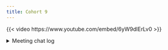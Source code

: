 ```yaml
---
title: Cohort 9
---
```


{{< video https://www.youtube.com/embed/6yW9dlErLv0 >}}

<details>

<summary>Meeting chat log</summary>
```
00:08:26	Olivier Leroy:	Start
00:11:23	Olivier Leroy:	Yeah unsure that s3 count as OOP it really def or your def of OOP 😛
00:12:57	Olivier Leroy:	Is S still in dev. ?
00:14:53	Jeffrey Stevens:	From Wikipedia:
The latest version of the S standard is S4, released in 1998.[17] It provides advanced object-oriented features. S4 classes differ markedly from S3 classes; S4 formally defines the representation and inheritance for each class, and has multiple dispatch: the generic function can be dispatched to a method based on the class of any number of arguments, not just one.
00:15:20	Derek Sollberger (he/him):	"S7 = S3 + S4
00:15:28	Diana Garcia Cortes:	Reacted to ""S7 = S3 + S4" with 😂
00:15:36	Olivier Leroy:	Reacted to ""S7 = S3 + S4" with 😂
00:17:03	Olivier Leroy:	“The S7 package is a new OOP system designed to be a successor to S3 and S4” (https://rconsortium.github.io/S7/)
00:21:05	Jeffrey Stevens:	"S-PLUS 7.0 released in 2005" (https://en.wikipedia.org/wiki/S-PLUS)
00:22:04	Diana Garcia Cortes:	I guess we got an example of encapsulation last week when we used ::: to access some internal method (although I don’t recall why we did that)
00:22:34	Olivier Leroy:	Inheritance is weird in s3, example an object that is tibble, data.frame, list. It dispatch to tibble class then data.frame
00:22:38	Olivier Leroy:	Reacted to "I guess we got an ex..." with 👍
00:24:51	Diana Garcia Cortes:	Reacted to "Inheritance is weird..." with 👍
00:27:08	Olivier Leroy:	The sf packages use s3 a lot
00:29:33	Olivier Leroy:	Example of R6 (I think) https://gargle.r-lib.org/ example: https://gargle.r-lib.org/reference/Gargle-class.html
00:39:22	Olivier Leroy:	One stuff that bother me with s3 class definition is that I do not think they are clear organizational rules on were the class definition should be put in a package (I will maybe proved wrong soon)
00:40:24	Diana Garcia Cortes:	Reacted to "One stuff that bothe..." with 😯
00:41:42	Olivier Leroy:	typeof(as.raw(0x0f)) also ...
00:46:55	Olivier Leroy:	>  ‘as.numeric’ is a generic function, but S3 methods must be written
     for ‘as.double’.  It is identical to ‘as.double’.
00:46:59	Olivier Leroy:	From the doc 😛
00:49:09	Olivier Leroy:	Isn’t it because is.nuneric on class factor is diffrent?
00:50:34	Jeffrey Stevens:	Why does is.integer(typeof(factor("x"))) show up as false?
00:51:06	Olivier Leroy:	"Integer”
00:51:20	Diana Garcia Cortes:	typeof(...)
00:51:36	Diana Garcia Cortes:	> typeof(...)
Error: '...' used in an incorrect context
> typeof(`...`)
Error: '...' used in an incorrect context
00:52:56	Olivier Leroy:	End
```
</details>
